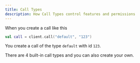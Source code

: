```yaml
---
title: Call Types
description: How Call Types control features and permissions
---
```



When you create a call like this

```kotlin
val call = client.call("default", "123")
```

You create a call of the type `default` with id `123`.

There are 4 built-in call types and you can also create your own.

<CallTypesPage />
